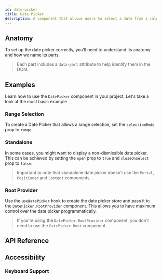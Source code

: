 ```yaml
---
id: date-picker
title: Date Picker
description: A component that allows users to select a date from a calendar.
---
```


<ComponentPreview id="DatePicker" />

## Anatomy

To set up the date picker correctly, you'll need to understand its anatomy and how we name its parts.

> Each part includes a `data-part` attribute to help identify them in the DOM.

<Anatomy id="date-picker" />

## Examples

Learn how to use the `DatePicker` component in your project. Let's take a look at the most basic example

<Example id="basic" />

### Range Selection

To create a Date Picker that allows a range selection, set the `selectionMode` prop to `range`.

<Example id="range" />

### Standalone

In some cases, you might want to display a non-dismissible date picker. This can be achieved by setting the `open` prop
to `true` and `closeOnSelect` prop to `false`.

> Important to note that standalone date picker doesn't use the `Portal`, `Positioner` and `Content` components.

<Example id="standalone" />

### Root Provider

Use the `useDatePicker` hook to create the date picker store and pass it to the `DatePicker.RootProvider` component.
This allows you to have maximum control over the date picker programmatically.

<Example id="root-provider" />

> If you're using the `DatePicker.RootProvider` component, you don't need to use the `DatePicker.Root` component.

## API Reference

<ComponentTypes id="date-picker" />

## Accessibility

### Keyboard Support

<KeyBindingsTable id="date-picker" />
